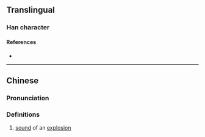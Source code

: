 {{character info/new}}
==Translingual==

===Han character===
{{Han char|rn=86|rad=火|as=06|sn=10|four=93800|canj=FDY|ids=⿰火朴}}

====References====
* {{Han ref|kx=0671.030|dkj=19021|hdz=32199.020|uh=70DE|ud=28894|bh=D273|bd=53875}}

----

==Chinese==
{{zh-forms}}

===Pronunciation===
{{zh-pron
|m=pò
|c=pok3
|mc=y
|oc=y
|ma=
|cat=n
}}

===Definitions===
{{zh-hanzi}}

# [[sound]] of an [[explosion]]